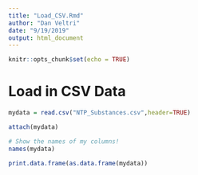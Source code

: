 ```yaml
---
title: "Load_CSV.Rmd"
author: "Dan Veltri"
date: "9/19/2019"
output: html_document
---
```


```r
knitr::opts_chunk$set(echo = TRUE)
```


# Load in CSV Data

```r


mydata = read.csv("NTP_Substances.csv",header=TRUE)

attach(mydata)

# Show the names of my columns!
names(mydata)

print.data.frame(as.data.frame(mydata))

```
